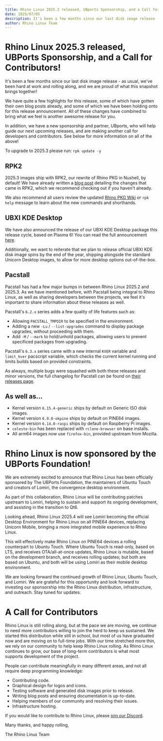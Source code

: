 ```yaml
---
title: Rhino Linux 2025.3 released, UBports Sponsorship, and a Call for Contributors!
date: 2025/07/05
description: It's been a few months since our last disk image release - as usual, we've been hard at work and rolling along, and we are proud of what this snapshot brings together! In addition, we have a new sponsorship and partner, UBports, who will help guide our next upcoming releases, and are making another call for developers and contributors.
author: Rhino Linux Team
---
```


# Rhino Linux 2025.3 released, UBPorts Sponsorship, and a Call for Contributors!

It's been a few months since our last disk image release - as usual, we've been hard at work and rolling along, and we are proud of what this snapshot brings together!

We have quite a few highlights for this release, some of which have gotten their own blog posts already, and some of which we have been holding onto for this release announcement. All of these changes have combined to bring what we feel is another awesome release for you.

In addition, we have a new sponsorship and partner, UBports, who will help guide our next upcoming releases, and are making another call for developers and contributors. See below for more information on all of the above!

To upgrade to 2025.3 please run: `rpk update -y`

## RPK2

2025.3 images ship with RPK2, our rewrite of Rhino PKG in Nushell, by default! We have already written a [blog post](/news-20) detailing the changes that came in RPK2, which we recommend checking out if you haven't already.

We also recommend all users review the updated [Rhino PKG Wiki](https://wiki.rhinolinux.org/user/rpk) or `rpk help` message to learn about the new commands and shorthands.

## UBXI KDE Desktop

We have also announced the release of our UBXI KDE Desktop package this release cycle, based on Plasma 6! You can read the full announcement [here](https://blog.rhinolinux.org/news-20).

Additionally, we want to reiterate that we plan to release official UBXI KDE disk image spins by the end of the year, shipping alongside the standard Unicorn Desktop images, to allow for more desktop options out-of-the-box.

## Pacstall

Pacstall has had a few major bumps in between Rhino Linux 2025.2 and 2025.3. As we have mentioned before, with Pacstall being integral to Rhino Linux, as well as sharing developers between the projects, we feel it's important to share information about these releases as well.

Pacstall's `6.2.x` series adds a few quality of life features such as:
- Allowing `PACSTALL_TMPDIR` to be specified in the environment.
- Adding a new `-Lu` / `--list-upgrades` command to display package upgrades, without proceeding with them.
- Add `-M` / `--mark` to hold/unhold packages, allowing users to prevent specificed packages from upgrading.

Pacstall's `6.3.x` series came with a new internal `KVER` variable and `limit_kver` pacscript variable, which checks the current kernel running and limits builds based on provided constraints.

As always, multiple bugs were squashed with both these releases and minor versions, the full changelog for Pacstall can be found on [their releases page](https://github.com/pacstall/pacstall/releases).

## As well as...

- Kernel version `6.15.4-generic` ships by default on Generic ISO disk images.
- Kernel version `6.9.0-okpine` ships by default on PINE64 images.
- Kernel version `6.14.0-raspi` ships by default on Raspberry Pi images.
- `celeste-bin` has been replaced with `rclone-browser` on base installs.
- All arm64 images now use `firefox-bin`, provided upstream from Mozilla.

# Rhino Linux is now sponsored by the UBPorts Foundation!

We are extremely excited to announce that Rhino Linux has been officially sponsored by The UBPorts Foundation, the maintainers of Ubuntu Touch and creators of Lomiri, the convergence desktop environment.

As part of this collaboration, Rhino Linux will be contributing patches upstream to Lomiri, helping to sustain and support its ongoing development, and assisting in the transition to Qt6.

Looking ahead, Rhino Linux 2025.4 will see Lomiri becoming the official Desktop Environment for Rhino Linux on all PINE64 devices, replacing Unicorn Mobile, bringing a more integrated mobile experience to Rhino Linux.

This will effectively make Rhino Linux on PINE64 devices a rolling counterpart to Ubuntu Touch. Where Ubuntu Touch is read-only, based on LTS, and receives OTA/all-at-once updates, Rhino Linux is mutable, based on the development branch, and receives rolling updates; but both are based on Ubuntu, and both will be using Lomiri as their mobile desktop environment.

We are looking forward the continued growth of Rhino Linux, Ubuntu Touch, and Lomiri. We are grateful for this opportunity and look forward to investing our sponsorship into the Rhino Linux distribution, infrastructure, and outreach. Stay tuned for updates.

# A Call for Contributors

Rhino Linux is still rolling along, but at the pace we are moving, we continue to need more contributors willing to join the herd to keep us sustained. We started this distribution while still in school, but most of us have graduated now and are moving on to full-time jobs. With our time stretched more thin, we rely on our community to help keep Rhino Linux rolling. As Rhino Linux continues to grow, our base of long-term contributors is what most supports development of the project.

People can contribute meaningfully in many different areas, and not all require deep programming knowledge:
- Contributing code.
- Graphical design for logos and icons.
- Testing software and generated disk images prior to release.
- Writing blog posts and ensuring documentation is up-to-date.
- Helping members of our community and resolving their issues.
- Infrastructure hosting.

If you would like to contribute to Rhino Linux, please [join our Discord](https://discord.gg/reSvc8Ztk3).

Many thanks, and happy rolling,

The Rhino Linux Team